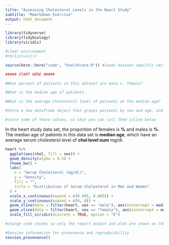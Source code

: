 ```yaml
---
title: "Assessing Cholesterol Levels in the Heart Study"
subtitle: "Rmarkdown Exercise"
output: html_document  
---
```


```r
library(tidyverse)
library(tidybiology)
library(viridis)

#clear environment
#rm(list=ls()) 
```

```r
source(here::here("code", "healthcare.R")) #loads dataset-specific variables
```



```r
##### START HERE #####

#What percent of patients in this dataset are male v. female?

#What is the median age of patients

#What is the average cholesterol level of patients at the median age?

#Store a new dataframe object that groups patients by sex and age, and then calculates the average cholesterol levels for patients in this group

#store some of these values, so that you can call them inline below
```

  
In the heart study data set, the proportion of females is **%** and males is **%**. The median age of patients in this data set is **median age**, which have an average serum cholesterol level of **chol level num** mg/dl.  

```r
heart %>% 
  ggplot(aes(chol, fill = sex)) +
  geom_density(alpha = 0.5) +
  theme_bw() +
  labs(
    x = "Serum Cholesterol (mg/dl)",
    y = "Density",
    fill = "",
    title = "Distribution of Serum Cholesterol in Men and Women"
  ) +
  scale_x_continuous(expand = c(0.005, 0.005)) +
  scale_y_continuous(expand = c(0, 0)) +
  geom_vline(data = filter(heart, sex == "male"), aes(xintercept = median(chol)), colour = "yellow", size = 1, linetype  = 2) +
  geom_vline(data = filter(heart, sex == "female"), aes(xintercept = median(chol)), colour = "navy", size = 1, linetype = 2) +
  scale_fill_viridis(discrete = TRUE, option = "E")

#change code chunks so only the report output and plot are shown on the knitted report

```

```r
#Session information for provenance and reproducibility
session_provenance()
```
